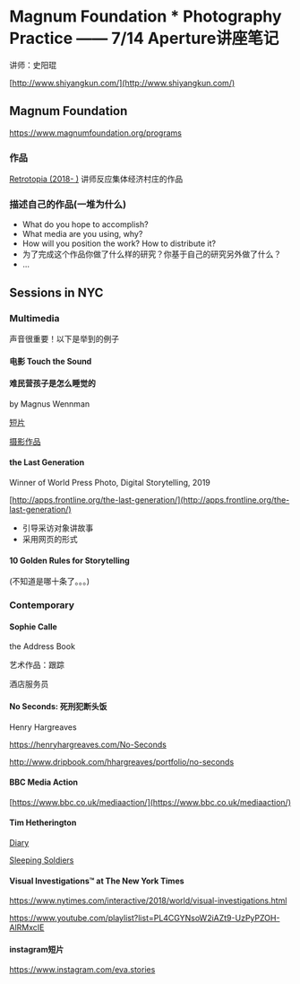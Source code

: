 # Magnum Foundation * Photography Practice —— 7/14 Aperture讲座笔记

讲师：史阳琨

[http://www.shiyangkun.com/](http://www.shiyangkun.com/)

## Magnum Foundation

https://www.magnumfoundation.org/programs

### 作品

[Retrotopia (2018- )](http://www.shiyangkun.com/new-gallery) 讲师反应集体经济村庄的作品

### 描述自己的作品(一堆为什么)

- What do you hope to accomplish?
- What media are you using, why?
- How will you position the work? How to distribute it?
- 为了完成这个作品你做了什么样的研究？你基于自己的研究另外做了什么？
- ...

## Sessions in NYC

### Multimedia

声音很重要！以下是举到的例子

#### 电影 Touch the Sound

#### 难民营孩子是怎么睡觉的

by Magnus Wennman

[短片](https://www.aftonbladet.se/tv/a/283706/det-har-drommer-vi-om)

[摄影作品](https://www.unhcr.org/news/stories/2016/6/5702c1594/where-the-children-sleep.html)

#### the Last Generation
Winner of World Press Photo, Digital Storytelling, 2019

[http://apps.frontline.org/the-last-generation/](http://apps.frontline.org/the-last-generation/)

- 引导采访对象讲故事
- 采用网页的形式

#### 10 Golden Rules for Storytelling

(不知道是哪十条了。。。)

### Contemporary

#### Sophie Calle

the Address Book

艺术作品：跟踪

酒店服务员

#### No Seconds: 死刑犯断头饭

Henry Hargreaves

https://henryhargreaves.com/No-Seconds

http://www.dripbook.com/hhargreaves/portfolio/no-seconds

#### BBC Media Action

[https://www.bbc.co.uk/mediaaction/](https://www.bbc.co.uk/mediaaction/)

#### Tim Hetherington

[Diary](https://vimeo.com/18497543)

[Sleeping Soldiers](https://www.magnumphotos.com/newsroom/conflict/sleeping-soldiers-tim-hetherington/)

#### Visual Investigations™ at The New York Times

https://www.nytimes.com/interactive/2018/world/visual-investigations.html

https://www.youtube.com/playlist?list=PL4CGYNsoW2iAZt9-UzPyPZOH-AlRMxcIE

#### instagram短片

https://www.instagram.com/eva.stories

